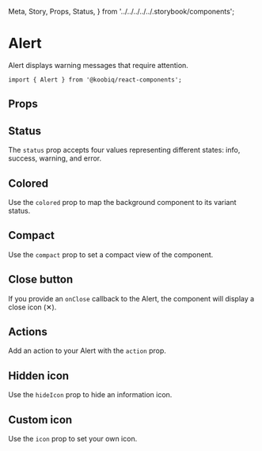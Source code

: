   Meta,
  Story,
  Props,
  Status,
} from '../../../../../.storybook/components';


<Meta of={Stories} />

# Alert

<Status variant="stable" />

Alert displays warning messages that require attention.

```tsx
import { Alert } from '@koobiq/react-components';
```

<Story of={Stories.Base} />

## Props

<Props />

## Status

The `status` prop accepts four values representing different states: info, success, warning, and error.

<Story of={Stories.Status} />

## Colored

Use the `colored` prop to map the background component to its variant status.

<Story of={Stories.Colored} />

## Compact

Use the `compact` prop to set a compact view of the component.

<Story of={Stories.Compact} />

## Close button

If you provide an `onClose` callback to the Alert, the component will display a close icon (✕).

<Story of={Stories.CloseButton} />

## Actions

Add an action to your Alert with the `action` prop.

<Story of={Stories.Action} />

## Hidden icon

Use the `hideIcon` prop to hide an information icon.

<Story of={Stories.HiddenIcon} />

## Custom icon

Use the `icon` prop to set your own icon.

<Story of={Stories.CustomIcon} />
